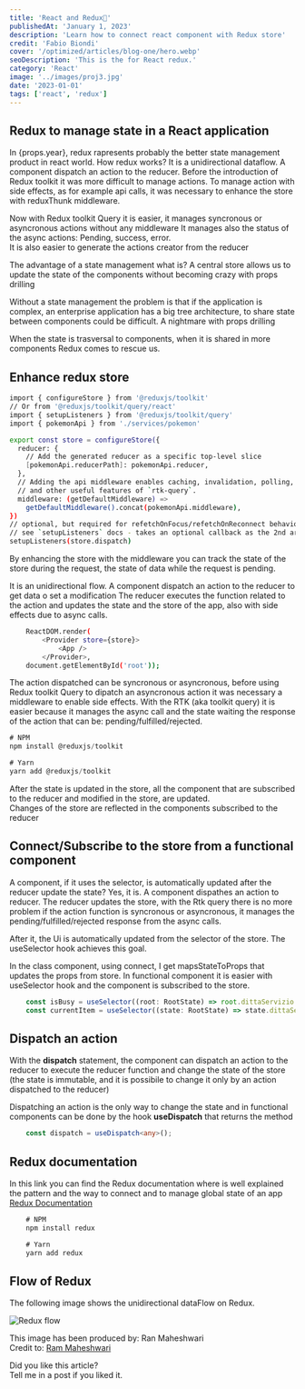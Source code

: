 ```yaml
---
title: 'React and Redux🚀'
publishedAt: 'January 1, 2023'
description: 'Learn how to connect react component with Redux store'
credit: 'Fabio Biondi'
cover: '/optimized/articles/blog-one/hero.webp'
seoDescription: 'This is the for React redux.'
category: 'React'
image: '../images/proj3.jpg'
date: '2023-01-01'
tags: ['react', 'redux']
---
```



## Redux to manage state in a React application

In {props.year}, redux rapresents probably the better state management product in react world.
How redux works? It is a unidirectional dataflow.
A component dispatch an action to the reducer. 
Before the introduction of Redux toolkit it was more difficult to manage actions.
To manage action with side effects, as for example api calls, it was necessary to enhance the store with reduxThunk middleware.

Now with Redux toolkit Query it is easier, it manages syncronous or asyncronous actions without any middleware
It manages also the status of the async actions: Pending, success, error.<br/>
It is also easier to generate the actions creator from the reducer

The advantage of a state management what is? 
A central store allows us to update the state of the components without becoming crazy with props drilling

Without a state management the problem is that if the application is complex, an enterprise application has a big tree architecture, to share state between components could be difficult.
A nightmare with props drilling

When the state is trasversal to components, when it is shared in more components Redux comes to rescue us.

## Enhance redux store

```bash
import { configureStore } from '@reduxjs/toolkit'
// Or from '@reduxjs/toolkit/query/react'
import { setupListeners } from '@reduxjs/toolkit/query'
import { pokemonApi } from './services/pokemon'

export const store = configureStore({
  reducer: {
    // Add the generated reducer as a specific top-level slice
    [pokemonApi.reducerPath]: pokemonApi.reducer,
  },
  // Adding the api middleware enables caching, invalidation, polling,
  // and other useful features of `rtk-query`.
  middleware: (getDefaultMiddleware) =>
    getDefaultMiddleware().concat(pokemonApi.middleware),
})
// optional, but required for refetchOnFocus/refetchOnReconnect behaviors
// see `setupListeners` docs - takes an optional callback as the 2nd arg for customization
setupListeners(store.dispatch)
```
By enhancing the store with the middleware you can track the state of the store during the request, the state of data while the request is pending.

It is an unidirectional flow.
A component dispatch an action to the reducer to get data o set a modification
The reducer executes the function related to the action and updates the state and the store of the app, also with side effects due to async calls.

```bash
    ReactDOM.render(
        <Provider store={store}>
            <App />
        </Provider>, 
    document.getElementById('root'));
```

The action dispatched can be syncronous or asyncronous, before using Redux toolkit Query to dipatch an asyncronous action it was necessary a middleware to enable side effects.
With the RTK (aka toolkit query) it is easier because it manages the async call and the state waiting the response of the action that can be:
pending/fulfilled/rejected.

```js
# NPM
npm install @reduxjs/toolkit

# Yarn
yarn add @reduxjs/toolkit
```

After the state is updated in the store, all the component that are subscribed to the reducer and modified in the store, are updated.<br/>
Changes of the store are reflected in the components subscribed to the reducer

## Connect/Subscribe to the store from a functional component

A component, if it uses the selector, is automatically updated after the reducer update the state? Yes, it is.
A component dispathes an action to reducer.
The reducer updates the store, with the Rtk query there is no more problem if the action function is syncronous or asyncronous, 
it manages the pending/fulfilled/rejected response from the async calls.

After it, the Ui is automatically updated from the selector of the store. The useSelector hook achieves this goal.

In the class component, using connect, I get mapsStateToProps that updates the props from store.
In functional component it is easier with useSelector hook and the component is subscribed to the store.

```ts
    const isBusy = useSelector((root: RootState) => root.dittaServizio.isBusy);
    const currentItem = useSelector((state: RootState) => state.dittaServizio.currentItem!);
```

## Dispatch an action

With the __dispatch__ statement, the component can dispatch an action to the reducer to execute the reducer function and change the state of the store 
(the state is immutable, and it is possibile to change it only by an action dispatched to the reducer)

Dispatching an action is the only way to change the state and in functional components can be done by the hook __useDispatch__ that returns the method

```ts
    const dispatch = useDispatch<any>();
```

## Redux documentation

In this link you can find the Redux documentation where is well explained the pattern and the way to connect and to manage global state of an app  
[Redux Documentation](https://redux.js.org/introduction/getting-started)

```js
    # NPM
    npm install redux

    # Yarn
    yarn add redux
```

## Flow of Redux

The following image shows the unidirectional dataFlow on Redux.

![Redux flow](/images/Redux.gif)

This image has been produced by: Ran Maheshwari<br/>
Credit to:
[Ram Maheshwari](https://www.linkedin.com/in/rammcodes/)


Did you like this article? <br />
Tell me in a post if you liked it.
